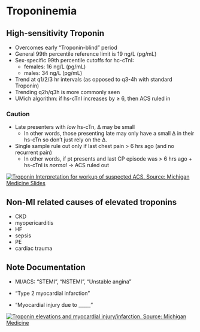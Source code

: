 # Troponinemia

## High-sensitivity Troponin

- Overcomes early "Troponin-blind" period
-   General 99th percentile reference limit is 19 ng/L (pg/mL)
-   Sex-specific 99th percentile cutoffs for hc-cTnI:
    -   females: 16 ng/L (pg/mL)
    -   males: 34 ng/L (pg/mL)
-   Trend at q1/2/3 hr intervals (as opposed to q3-4h with standard Troponin)
  - Trending q2h/q3h is more commonly seen
  - UMich algorithm: if hs-cTnI increases by ≥ 6, then ACS ruled in

### Caution

- Late presenters with *low* hs-cTn, ∆ may be small
  - In other words, those presenting late may only have a small ∆ in their hs-cTn so don't just rely on the ∆.
- Single sample rule out only if last chest pain > 6 hrs ago (and no recurrent pain)
  - In other words, if pt presents and last CP episode was > 6 hrs ago + hs-cTnI is _normal_ → ACS ruled out

[![Troponin Interpretation for workup of suspected ACS. Source: Michigan Medicine Slides](images/paste-58364BD6.png)](https://www.med.umich.edu/clinical/Troponin%20T%20Assay%20Educational%20Presentation.pdf)

## Non-MI related causes of elevated troponins

-   CKD
-   myopericarditis
-   HF
-   sepsis
-   PE
-   cardiac trauma

## Note Documentation

-   MI/ACS: "STEMI", "NSTEMI", "Unstable angina"

-   "Type 2 myocardial infarction"

-   "Myocardial injury due to \_\_\_\_\_"

[![Troponin elevations and myocardial injury/infarction. Source: Michigan Medicine](images/paste-75B26ADD.png)](https://www.med.umich.edu/clinical/Troponin%20T%20Assay%20Educational%20Presentation.pdf)
